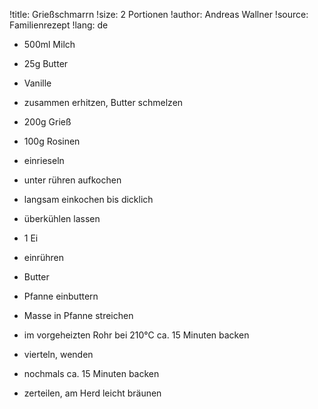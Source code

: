 !title: Grießschmarrn
!size: 2 Portionen
!author: Andreas Wallner
!source: Familienrezept
!lang: de

* 500ml Milch
* 25g Butter
* Vanille
- zusammen erhitzen, Butter schmelzen

* 200g Grieß
* 100g Rosinen
- einrieseln
- unter rühren aufkochen
- langsam einkochen bis dicklich
- überkühlen lassen

* 1 Ei
- einrühren

* Butter
- Pfanne einbuttern
- Masse in Pfanne streichen
- im vorgeheizten Rohr bei 210°C ca. 15 Minuten backen
- vierteln, wenden
- nochmals ca. 15 Minuten backen
- zerteilen, am Herd leicht bräunen
